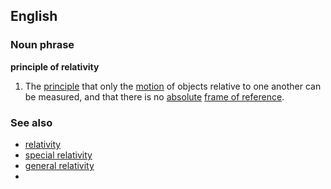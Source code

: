 ==English==

===Noun phrase===
'''principle of relativity'''

# {{physics}} The [[principle]] that only the [[motion]] of objects relative to one another can be measured, and that there is no [[absolute]] [[frame of reference]].

===See also===
*[[relativity]]
*[[special relativity]]
*[[general relativity]]
*{{pedialite}}